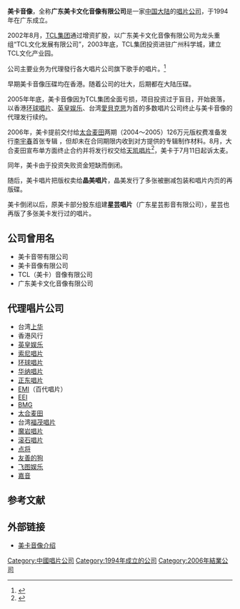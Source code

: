 {{Infobox company
| name                = 广东美卡文化音像有限公司
| logo                = 
| caption             = 
| type                = [[有限公司|有限公司]]
| foundation          =  1994年
| defunct             =  2006年
| location            = {{CHN}}[[广东|广东]]省[[广州|广州]]白云区机场路118-122号
| president           = 谢灿英
| industry            = 音乐
| products            = 音乐唱片制作发行
| homepage            = {{URL|www.meikamusic.com}} (已废止) 
}}

'''美卡音像'''，全称'''广东美卡文化音像有限公司'''是一家[[中国大陆|中国大陆]]的[[唱片公司|唱片公司]]，于1994年在广东成立。

2002年8月，[[TCL集团|TCL集团]]通过增资扩股，以广东美卡文化音像有限公司为龙头重组“TCL文化发展有限公司”，2003年底，TCL集团投资进驻广州科学城，建立TCL文化产业园。

公司主要业务为代理發行各大唱片公司旗下歌手的唱片。<ref>{{cite web |title=广东美卡文化音像有限公司 |url=http://ent.icxo.com/htmlnews/2004/07/30/279573.htm |language=zh-cn |access-date=2014-02-24 |archive-date=2016-03-05 |archive-url=https://web.archive.org/web/20160305081230/http://ent.icxo.com/htmlnews/2004/07/30/279573.htm |dead-url=no }}</ref> 

早期美卡音像压碟均在香港。随着公司的壮大，后期都在大陆压碟。

2005年年底，美卡音像因为TCL集团全面亏损，项目投资过于盲目，开始衰落，以香港[[环球唱片|环球唱片]]、[[英皇娱乐|英皇娱乐]]、台湾[[愛貝克思|愛貝克思]]为首的多数唱片公司终止与美卡音像的代理发行续约。

2006年，美卡提前交付给[[太合麦田|太合麦田]]两期（2004～2005）126万元版权费准备发行[[李宇春|李宇春]]首张专辑 ，但却未在合同期限内收到对方提供的专辑制作材料。8月，大合麦田宣布单方面终止合约并将发行权交给[[天凯唱片|天凯唱片]]<ref>{{cite web |title=李宇春专辑纠纷未开庭 美卡要求索赔126万元 |url=http://ent.qq.com/a/20061009/000050.htm |language=zh-cn |access-date=2014-02-24 |archive-date=2015-06-21 |archive-url=https://web.archive.org/web/20150621214204/http://ent.qq.com/a/20061009/000050.htm |dead-url=no }}</ref>，美卡于7月11日起诉太麦。

同年，美卡由于投资失败资金短缺而倒闭。

随后，美卡唱片把版权卖给'''晶美唱片'''，晶美发行了多张被删减包装和唱片内页的再版碟。

美卡倒闭以后，原美卡部分股东组建'''星芸唱片'''（广东星芸影音有限公司），星芸也再版了多张美卡发行过的唱片。

== 公司曾用名 ==
* 美卡音带有限公司
* 美卡音像有限公司
* TCL（美卡）音像有限公司
* 广东美卡文化音像有限公司

== 代理唱片公司==
* 台湾[[上華唱片|上华]]
* 香港风行
* [[英皇娱乐|英皇娱乐]]
* [[索尼唱片|索尼唱片]]
* [[环球唱片|环球唱片]]
* [[华纳唱片|华纳唱片]]
* [[正东唱片|正东唱片]]
* [[EMI|EMI]]（百代唱片）
* [[千禧年代_(唱片公司)|EEI]]
* [[BMG|BMG]]
* [[太合麦田|太合麦田]]
* 台湾[[福茂唱片|福茂唱片]]
* [[魔岩唱片|魔岩唱片]]
* [[滚石唱片|滚石唱片]]
* [[金牌大風_(台灣)#點將唱片|点将]]
* [[友善的狗|友善的狗]]
* [[飛圖唱片|飞图娱乐]]
* [[嘉音娛樂|嘉音]]

==参考文献==
{{reflist}}

==外部链接==
*[http://sooke.blog.hexun.com/11543860_d.html 美卡音像介绍]


[[Category:中國唱片公司|Category:中國唱片公司]]
[[Category:1994年成立的公司|Category:1994年成立的公司]]
[[Category:2006年結業公司|Category:2006年結業公司]]